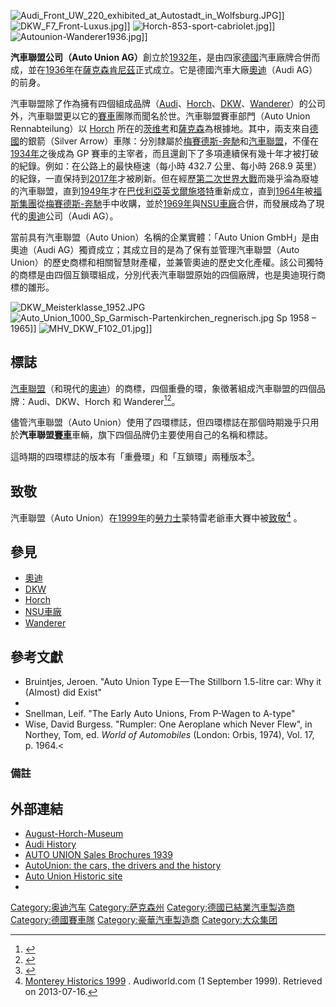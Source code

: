 {{expand language}}
{{Infobox company
|name          = 汽車聯盟（Auto Union）
|logo          = Auto Union.svg
|logo_caption  = 汽車聯盟（Auto Union）初版四環商標（1932年–1948年），也成為後來[[奧迪|奧迪]]商標的雛形。
|fate          = 被[[大眾集團|福斯集團]]收購後，與[[NSU車廠|NSU]]合併改組為現今的[[奧迪|奧迪]]。
|predecessor   = Zschopauer Motorenwerke J. S. Rasmussen (DKW)<br>Audiwerke AG Zwickau<br>Horchwerke AG Zwickau<br>Wanderer 工廠, Siegmar Chemnitz
|successor     = Auto Union GmbH (1949–1968)<br>[[Audi|Audi NSU Auto Union AG]] (1969–1985)<br>[[Audi|Audi AG]] (1984–present)
|foundation    = '''Auto Union AG'''<br>[[Chemnitz|Chemnitz]], Germany<br />({{Start date and age|df=yes|1932|06|29}})<ref name="Audi history">{{cite web|title=History of Audi AG|url=http://www.audi.com/com/brand/en/company/audi_history/personalities/august_horch.html|access-date=2016-01-15|archive-url=https://web.archive.org/web/20130114004911/http://www.audi.com/com/brand/en/company/audi_history/personalities/august_horch.html|archive-date=2013-01-14|url-status=dead}}</ref><br>'''Auto Union GmbH'''<br>[[Ingolstadt|Ingolstadt]], Germany<br />({{Start date and age|df=yes|1949|09|03}})<ref>{{cite book|title=Four Rings: The Audi Story|date=2013-08-01|publisher=Audi AG|isbn=978-3768826730}}<!--|access-date=14 January 2016--></ref>
|defunct       = 1 January 1969 (merger with NSU to Audi NSU Auto Union AG)
|location      = [[Chemnitz|Chemnitz]] (1932–1948)<br>[[Ingolstadt|Ingolstadt]] (1949–1968)<br>[[Neckarsulm|Neckarsulm]]/Audi NSU<br>(1969–1985)<br>Ingolstadt/Audi AG<br>(1985–present)
|industry      = [[汽車產業|汽車產業]], [[賽車|賽車]]
|products      = [[汽車|汽車]]<!--some of company's notable products-->
|key_people    = 
|num_employees = <!--peak number of employees-->
|parent        = <!--former parent companies, if any-->
|subsid        = <!--former subsidiaries, if any-->
}}
[[File:Audi_Front_UW_220_exhibited_at_Autostadt_in_Wolfsburg.JPG|thumb]]]]
[[File:DKW_F7_Front-Luxus.jpg|thumb]]]]
[[File:Horch-853-sport-cabriolet.jpg|thumb]]]]
[[File:Autounion-Wanderer1936.jpg|thumb]]]]

'''汽車聯盟公司（Auto Union AG）'''創立於[[1932年|1932年]]，是由四家[[德國|德國]]汽車廠牌合併而成，並在[[1936年|1936年]]在[[薩克森|薩克森]][[肯尼茲|肯尼茲]]正式成立。它是德國汽車大廠[[奧迪|奧迪]]（Audi AG）的前身。

汽車聯盟除了作為擁有四個組成品牌（[[Audi|Audi]]、[[Horch|Horch]]、[[DKW|DKW]]、[[Wanderer|Wanderer]]）的公司外，汽車聯盟更以它的[[賽車|賽車]]團隊而聞名於世。汽車聯盟賽車部門（Auto Union Rennabteilung）以 [[Horch|Horch]] 所在的[[茨维考|茨维考]]和[[薩克森|薩克森]]為根據地。其中，兩支來自[[德國|德國]]的銀箭（Silver Arrow）車隊：分別隸屬於[[梅賽德斯-奔馳|梅賽德斯-奔馳]]和[[汽車聯盟|汽車聯盟]]，不僅在[[1934年|1934年]]之後成為 GP 賽車的主宰者，而且還創下了多項連續保有幾十年才被打破的紀錄。例如：在公路上的最快極速（每小時 432.7 公里、每小時 268.9 英里）的紀錄，一直保持到[[2017年|2017年]]才被刷新。但在經歷[[第二次世界大戰|第二次世界大戰]]而幾乎淪為廢墟的汽車聯盟，直到[[1949年|1949年]]才在[[巴伐利亞|巴伐利亞]][[英戈爾施塔特|英戈爾施塔特]]重新成立，直到[[1964年|1964年]]被[[福斯集團|福斯集團]]從[[梅賽德斯-奔馳|梅賽德斯-奔馳]]手中收購，並於[[1969年|1969年]]與[[NSU車廠|NSU車廠]]合併，而發展成為了現代的[[奧迪|奧迪]]公司（Audi AG）。

當前具有汽車聯盟（Auto Union）名稱的企業實體：「Auto Union GmbH」是由奧迪（Audi AG）獨資成立；其成立目的是為了保有並管理汽車聯盟（Auto Union）的歷史商標和相關智慧財產權，並兼管奧迪的歷史文化產權。該公司獨特的商標是由四個互鎖環組成，分別代表汽車聯盟原始的四個廠牌，也是奧迪現行商標的雛形。

[[File:DKW_Meisterklasse_1952.JPG|right]]
[[File:Auto_Union_1000_Sp_Garmisch-Partenkirchen_regnerisch.jpg|right]] Sp 1958 – 1965]]
[[File:MHV_DKW_F102_01.jpg|left]]]]

== 標誌 ==
[[汽車聯盟|汽車聯盟]]（和現代的[[奧迪|奧迪]]）的商標，四個重疊的環，象徵著組成汽車聯盟的四個品牌：Audi、DKW、Horch 和 Wanderer<ref>{{cite web|url=http://www.carlogo.info/audi-audi-logo_blog-bid-29.htm|title=Audi Logo|author=Car Logo|access-date=2007-09-10|archive-url=https://web.archive.org/web/20070930100058/http://www.carlogo.info/audi-audi-logo_blog-bid-29.htm|archive-date=2007-09-30|url-status=dead}}</ref><ref>{{cite web|url=http://www.seriouswheels.com/art-four-rings-1.htm|title=History of the Four Rings-Part 1-Audi Auto Union|publisher=Seriouswheels.com|access-date=2009-04-27|archive-date=2016-12-10|archive-url=https://web.archive.org/web/20161210010605/http://www.seriouswheels.com/art-four-rings-1.htm|dead-url=no}}</ref>。

儘管汽車聯盟（Auto Union）使用了四環標誌，但四環標誌在那個時期幾乎只用於'''汽車聯盟[[賽車|賽車]]'''車輛，旗下四個品牌仍主要使用自己的名稱和標誌。

這時期的四環標誌的版本有「重疊環」和「互鎖環」兩種版本<ref>{{Cite web |url=http://www.underconsideration.com/brandnew/archives/audis_typographic_stylings.php |title=Audi's Typographic Stylings |access-date=2021-04-14 |archive-date=2017-12-20 |archive-url=https://web.archive.org/web/20171220213657/https://www.underconsideration.com/brandnew/archives/audis_typographic_stylings.php |dead-url=no }}</ref>。

== 致敬 ==
汽車聯盟（Auto Union）在[[1999年|1999年]]的[[勞力士|勞力士]]蒙特雷老爺車大賽中被[[致敬|致敬]]<ref>[http://www.audiworld.com/news/99/montereyfirstlook/article.shtml Monterey Historics 1999] {{Wayback|url=http://www.audiworld.com/news/99/montereyfirstlook/article.shtml |date=20210415005201 }}. Audiworld.com (1 September 1999). Retrieved on 2013-07-16.</ref>
。

== 參見 ==
* [[奧迪|奧迪]]
* [[DKW|DKW]]
* [[Horch|Horch]]
* [[NSU車廠|NSU車廠]]
* [[Wanderer|Wanderer]]

== 參考文獻 ==
*Bruintjes, Jeroen. "Auto Union Type E—The Stillborn 1.5-litre car: Why it (Almost) did Exist"<!--source, publisher, place, & year?-->
*{{cite book | ref = Oswald | last = Oswald | first = Werner | title = Deutsche Autos 1920–1945, Band (vol) 2 | publisher = Motorbuch Verlag | language = de | year = 2001 | isbn = 3-613-02170-6 }}
*Snellman, Leif. "The Early Auto Unions, From P-Wagen to A-type"<!--source, publisher, place, & year?-->
*Wise, David Burgess. "Rumpler: One Aeroplane which Never Flew", in Northey, Tom, ed. ''World of Automobiles'' (London: Orbis, 1974), Vol. 17, p. 1964.<

=== 備註 ===
{{Reflist}}

== 外部連結 ==
{{Commons category|Auto-Union}}
*[http://www.horch-museum.de August-Horch-Museum] {{Wayback|url=http://www.horch-museum.de/ |date=20200910170451 }}
*[https://web.archive.org/web/20090204030104/http://www.audi.com/audi/com/en2/about_audi_ag/history/chronicle/chronicle_1930_1944.html Audi History]
*[http://www.autounion1939.com AUTO UNION Sales Brochures 1939] {{Wayback|url=http://www.autounion1939.com/ |date=20200412105457 }}
*[http://www.autounion.org.uk AutoUnion: the cars, the drivers and the history] {{Wayback|url=http://www.autounion.org.uk/ |date=20191218204058 }}
*[https://www.flickr.com/photos/autounion1965/ Auto Union Historic site] {{Wayback|url=https://www.flickr.com/photos/autounion1965/ |date=20181107182346 }}
* {{PM20|FID=co/041635|TEXT=Documents and clippings about|NAME=}}

{{Audi}}
{{大眾集團}}
{{Automotive industry in Germany}}
{{Authority control}}

[[Category:奥迪汽车|Category:奥迪汽车]]
[[Category:萨克森州|Category:萨克森州]]
[[Category:德國已結業汽車製造商|Category:德國已結業汽車製造商]]
[[Category:德國賽車隊|Category:德國賽車隊]]
[[Category:豪華汽車製造商|Category:豪華汽車製造商]]
[[Category:大众集团|Category:大众集团]]
